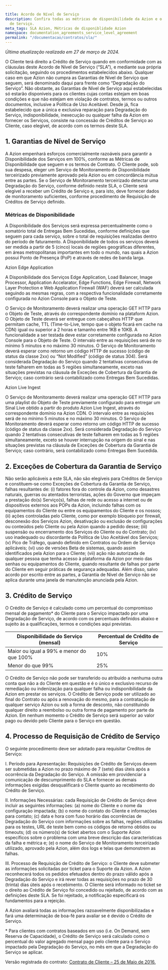 ```yaml
---

title: Acordo de Nível de Serviço
description: Confira todas as métricas de disponibilidade da Azion e o Acordo de Nível
  de Serviço.
meta_tags: SLA Azion, Métricas de disponiblidade Azion
namespace: documentation_agreements_service_level_agreement
permalink: "/documentacao/contratos/sla/"
---
```


*Última atualização realizada em 27 de março de 2024.*

O Cliente terá direito a Crédito de Serviço quando em conformidade com as cláusulas deste Acordo de Nível de Serviço (“SLA”), e mediante sua própria solicitação, seguindo os procedimentos estabelecidos abaixo. Qualquer caso em que Azion não cumpra as Garantias de Nível de Serviço que seguem, será denominado daqui para frente como “Degradação do Serviço”. Não obstante, as Garantias de Nível de Serviço aqui estabelecidas só estarão disponíveis para os clientes cujas contas estejam em boas condições e que não estejam em violação de contratos, termos ou outros documentos, inclusive a Política de Uso Aceitável. Desde já, fica estabelecido que a única e exclusiva reparação para Degradação do Serviço, indisponibilidade, inexecução ou qualquer falha da Azion em fornecer os Serviços, consiste na concessão de Créditos de Serviço ao Cliente, caso elegível, de acordo com os termos deste SLA.

## 1. Garantias de Nível de Serviço

A Azion empenhará esforços comercialmente razoáveis para garantir a Disponibilidade dos Serviços em 100%, conforme as Métricas de Disponibilidade que seguem e os termos de Contrato. O Cliente pode, sob sua despesa, eleger um Serviço de Monitoramento de Disponibilidade terceirizado previamente aprovado pela Azion ou em concordância mútua entre as partes. Se o Serviço de Monitoramento terceirizado detectar uma Degradação do Serviço, conforme definido neste SLA, o Cliente será elegível a receber um Crédito de Serviço e, para isto, deve fornecer dados de monitoramento suficientes, conforme procedimento de Requisição de Créditos de Serviço definido.

### Métricas de Disponibilidade

A Disponibilidade dos Serviços será expressa percentualmente como o somatório total de Entregas Bem Sucedidas, conforme definições que seguem para cada serviço, sobre o total de requisições realizadas dentro do período de faturamento. A Disponibilidade de todos os serviços deverá ser medida a partir de 5 (cinco) locais de regiões geográficas diferentes, em áreas metropolitanas importantes em todo o mundo, nas quais a Azion possui Ponto de Presença (PoP) e através de redes de banda larga.

Azion Edge Application

A Disponibilidade dos Serviços Edge Application, Load Balancer, Image Processor, Application Accelarator, Edge Functions, Edge Firewall, Network Layer Protection e Web Application Firewall (WAF) deverá ser calculada seguindo as mesmas regras, com a respectiva funcionalidade corretamente configurada no Azion Console para o Objeto de Teste.

O Serviço de Monitoramento deverá realizar uma operação GET HTTP para o Objeto de Teste, através do correspondente domínio na plataform Azion. O Objeto de Teste deverá ser entregue com cabeçalhos HTTP que permitam cache, TTL (Time-to-Live, tempo que o objeto ficará em cache na CDN) igual ou superior a 2 horas e tamanho entre 1KB e 10KB. A funcionalidade a ser testada deve estar corretamente configurada no Azion Console para o Objeto de Teste. O intervalo entre as requisições será de no mínimo 5 minutos e no máximo 30 minutos. O Serviço de Monitoramento deverá esperar como retorno um código HTTP de sucesso (código de status da classe 2xx) ou “Not Modified” (código de status 304). Será considerada Degradação do Serviço quando 2 tentativas consecutivas de teste falharem em todas as 5 regiões simultaneamente, exceto nas situações previstas na cláusula de Exceções de Cobertura da Garantia de Serviço; caso contrário será contabilizado como Entregas Bem Sucedidas.

Azion Live Ingest

O Serviço de Monitoramento deverá realizar uma operação GET HTTP para uma playlist do Objeto de Teste previamente configurado para entregar um Sinal Live obtido a partir do produto Azion Live Ingest, através do correspondente domínio na Azion CDN. O intervalo entre as requisições será de no mínimo 5 minutos e no máximo 30 minutos. O Serviço de Monitoramento deverá esperar como retorno um código HTTP de sucesso (código de status da classe 2xx). Será considerada Degradação do Serviço quando 2 tentativas consecutivas de teste falharem em todas as 5 regiões simultaneamente, exceto se houver interrupção na origem do sinal e nas situações previstas na cláusula de Exceções de Cobertura da Garantia de Serviço; caso contrário, será contabilizado como Entregas Bem Sucedida.

## 2. Exceções de Cobertura da Garantia de Serviço

Não serão aplicáveis a este SLA, não são elegíveis para Créditos de Serviço e constituem-se como Exceções de Cobertura da Garantia de Serviço, falhas resultantes de: (i) fatores fora do controle da Azion, como desastres naturais, guerras ou atentados terroristas, ações do Governo que impeçam a prestação do(s) Serviço(s), falhas de rede ou acesso a internet ou de dispositivos externos aos POPs da Azion, incluindo falhas com os equipamentos do Cliente ou entre os equipamentos do Cliente e os nossos; (ii) ações controladas pelo Cliente, como por exemplo bloqueio por firewall, desconexão dos Serviços Azion, desativação ou exclusão de configurações ou conteúdos pelo Cliente ou pela Azion quando a pedido desse; (iii) suspensão ou encerramento dos Serviços do Cliente ou do Contrato; (iv) uso inadequado ou discordante da Política de Uso Aceitável dos Serviços; (v) Pico de Tráfego, quando definido em Contratos ou Ordem de Serviço aplicáveis; (vi) uso de versões Beta de sistemas, quando assim identificados pela Azion para o Cliente; (vii) ação não autorizada de qualquer pessoa que tenha acesso à plataforma da Azion por meio das senhas ou equipamentos do Cliente, quando resultante de falhas por parte do Cliente em seguir práticas de segurança adequadas. Além disso, salvo acordo por escrito entre as partes, a Garantia de Nível de Serviço não se aplica durante uma janela de manutenção anunciada pela Azion.

## 3. Crédito de Serviço

O Crédito de Serviço é calculado como um percentual do compromisso mensal de pagamento* do Cliente para o Serviço impactado por uma Degradação de Serviço, de acordo com os percentuais definidos abaixo e sujeito às a qualificações, termos e condições aqui previstas.

| Disponibilidade do Serviço (mensal)      | Percentual de Crédito de Serviço |
| ---------------------------------------- | -------------------------------- |
| Maior ou igual a 99% e menor do que 100% | 10%                              |
| Menor do que 99%                         | 25%                              |

O Crédito de Serviço não pode ser transferido ou atribuído a nenhuma outra conta que não a do Cliente em questão e é o único e exclusivo recurso de remediação ou indenização para qualquer falha ou indisponibilidade da Azion em prestar os serviços. O Crédito de Serviço pode ser utilizado ao final do Contrato ou após a renovação do mesmo, para a contratação de qualquer serviço Azion ou sob a forma de desconto, não constituindo qualquer direito a reembolso ou outra forma de pagamento por parte da Azion. Em nenhum momento o Crédito de Serviço será superior ao valor pago ou devido pelo Cliente para o Serviço em questão.

## 4. Processo de Requisição de Crédito de Serviço

O seguinte procedimento deve ser adotado para requisitar Creditos de Serviço:

I. Período para Apresentação: Requisições de Crédito de Serviços devem ser submetidas a Azion no prazo máximo de 7 (sete) dias úteis após a ocorrência da Degradação do Serviço. A omissão em providenciar a comunicação de descumprimento do SLA e fornecer as demais informações exigidas desqualificará o Cliente quanto ao recebimento do Crédito de Serviço.

II. Informações Necessárias: cada Requisição de Crédito de Serviço deve incluir as seguintes informações: (a) nome do Cliente e o nome da configuração impactada; (b) o nome do contato do Cliente e informações para contato; (c) data e hora com fuso horário das ocorrências de Degradação do Serviço com informações sobre as falhas, regiões utilizadas para os testes, URL de teste bem como os códigos de retorno obtidos ou timeouts; (d) os número(s) de ticket abertos com o Suporte Azion específicos sobre o problema com uma breve descrição das características da falha e métrica e; (e) o nome do Serviço de Monitoramento terceirizado utilizado, aprovado pela Azion, além dos logs e telas que demonstrem as falhas.

III. Processo de Requisição de Crédito de Serviço: o Cliente deve submeter as informações solicitadas por ticket para o Suporte da Azion. A Azion reconhecerá todos os pedidos efetuados dentro do prazo válido após a Degradação do Serviço e irá rever todas as requisições no prazo de 30 (trinta) dias úteis após o recebimento. O Cliente será informado no ticket se o direito ao Crédito de Serviço foi concedido ou rejeitado, de acordo com as definições deste SLA. Se foi rejeitado, a notificação especificará os fundamentos para a rejeição.

A Azion avaliará todas as informações razoavelmente disponibilizadas e fará uma determinação de boa-fé para avaliar se é devido o Crédito de Serviço.

\* Para clientes com contratos baseados em uso (i.e. On Demand, sem Reserva de Capacidade), o Crédito de Serviço será calculado como o percentual do valor agregado mensal pago pelo cliente para o Serviço impactado pela Degradação do Serviço, no mês em que a Degradação do Serviço se aplicar.

Versão registrada do contrato:
[Contrato de Cliente – 25 de Maio de 2016.](/assets/docs/images/contratos/sla/Acordo-de-Nivel-de-Servico-Azion-25-de-Maio-2016.pdf)
